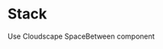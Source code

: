 
<Meta title="Migration/Stack" />

# Stack

Use <Link href='https://cloudscape.design/components/space-between' target='_blank'>Cloudscape SpaceBetween component </Link>

